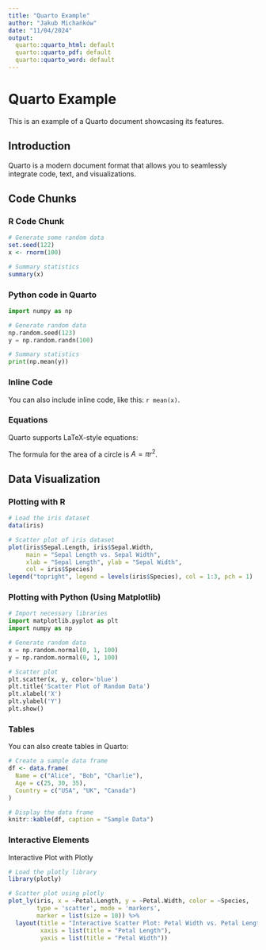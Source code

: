 ---
title: "Quarto Example"
author: "Jakub Michańków"
date: "11/04/2024"
output:
  quarto::quarto_html: default
  quarto::quarto_pdf: default
  quarto::quarto_word: default
---

# Quarto Example

This is an example of a Quarto document showcasing its features.

## Introduction

Quarto is a modern document format that allows you to seamlessly integrate code, text, and visualizations.

## Code Chunks

### R Code Chunk

```{r}
# Generate some random data
set.seed(122)
x <- rnorm(100)

# Summary statistics
summary(x)
```

### Python code in Quarto

```{python}
import numpy as np

# Generate random data
np.random.seed(123)
y = np.random.randn(100)

# Summary statistics
print(np.mean(y))
```

### Inline Code

You can also include inline code, like this: `r mean(x)`.


### Equations

Quarto supports LaTeX-style equations:

The formula for the area of a circle is $A = \pi r^2$.

## Data Visualization

### Plotting with R

```{r}
# Load the iris dataset
data(iris)

# Scatter plot of iris dataset
plot(iris$Sepal.Length, iris$Sepal.Width, 
     main = "Sepal Length vs. Sepal Width",
     xlab = "Sepal Length", ylab = "Sepal Width", 
     col = iris$Species)
legend("topright", legend = levels(iris$Species), col = 1:3, pch = 1)
```

### Plotting with Python (Using Matplotlib)

```{python}
# Import necessary libraries
import matplotlib.pyplot as plt
import numpy as np

# Generate random data
x = np.random.normal(0, 1, 100)
y = np.random.normal(0, 1, 100)

# Scatter plot
plt.scatter(x, y, color='blue')
plt.title('Scatter Plot of Random Data')
plt.xlabel('X')
plt.ylabel('Y')
plt.show()

```

### Tables

You can also create tables in Quarto:


```{r}
# Create a sample data frame
df <- data.frame(
  Name = c("Alice", "Bob", "Charlie"),
  Age = c(25, 30, 35),
  Country = c("USA", "UK", "Canada")
)

# Display the data frame
knitr::kable(df, caption = "Sample Data")

```

### Interactive Elements

Interactive Plot with Plotly


```{r}
# Load the plotly library
library(plotly)

# Scatter plot using plotly
plot_ly(iris, x = ~Petal.Length, y = ~Petal.Width, color = ~Species,
        type = 'scatter', mode = 'markers', 
        marker = list(size = 10)) %>%
  layout(title = "Interactive Scatter Plot: Petal Width vs. Petal Length",
         xaxis = list(title = "Petal Length"),
         yaxis = list(title = "Petal Width"))

```


